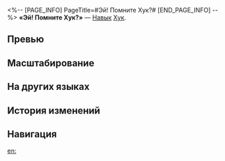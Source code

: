 <%-- [PAGE_INFO]
PageTitle=#Эй! Помните Хук?#
[END_PAGE_INFO] --%>
{{Навык Инфобокс
|Название         = Эй! Помните Хук?
|Изображение      = Навык Эй! Помните Хук?.png
|Персонаж         = Хук
|Тип              = Навык
|Тэг              = Взрывная атака
|УронСтойк        = 20 (основная цель)<br />10
|ЭнергияГен       = 30
|Энергия          = 
|Длительность     = 
|Описание         = Наносит выбранному противнику огненный урон, равный {{Цвет|Выделенный|140%—308%}} от силы атаки Хук, и имеет {{Доп эффект|базовый шанс}} 100% наложить на противника статус Горение на 2 хода. Также наносит соседним целям огненный урон, равный {{Цвет|Выделенный|40%—88%}} от силы атаки Хук.<br />Противник со статусом Горение получает периодический огненный урон, равный {{Цвет|Выделенный|25%—71,5%}} от силы атаки Хук, в начале каждого хода.
|Свойство1        = 
|Масштабирование1 = 
}}
'''«Эй! Помните Хук?»''' — [[Навык]] [[Хук]].

==Превью==
{{Превью
|Файл = Эй! Помните Хук? Превью
}}

==Масштабирование==
{{Масштабирование навыка
|140%;154%;168%;182%;196%;210%;227.5%;245%;262.5%;280%;294%;308%;322%;336%;350%
|25%;27.5%;30%;32.5%;35%;38.75%;43.75%;50%;57.5%;65%;68.25%;71.5%;74.75%;78%;81.25%
|40%;44%;48%;52%;56%;60%;65%;70%;75%;80%;84%;88%;92%;96%;100%
}}

==На других языках==
{{На других языках
|en   = Hey! Remember Hook?
|zhs  = 嘿！记得虎克吗
|zht  = 嘿！記得虎克嗎
|ja   = おい！フックを{{Rubi|覚|おぼ}}えてるか？
|ko   = 헤이! 후크 기억해?
|es   = Hey, ¿te acuerdas de Hook?
|fr   = Hé&nbsp;! Tu te souviens de moi&nbsp;?
|ru   = Эй! Помните Хук?
|th   = Hey! Remember Hook?
|vi   = Hey! Còn Nhớ Hook Không?
|de   = Hey! Erinnerst du dich an Hook?
|id   = Hey! Remember Hook?
|pt   = Ei! Lembra da Hook?
}}

==История изменений==
{{История изменений|3.5}}

==Навигация==
{{Навык Навбокс|Хук}}

[[en:]]